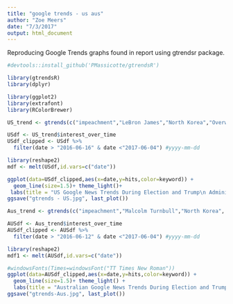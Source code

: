 ```yaml
---
title: "google trends - us aus"
author: "Zoe Meers"
date: "7/3/2017"
output: html_document
---
```

Reproducing Google Trends graphs found in report using gtrendsr package.

```r
#devtools::install_github('PMassicotte/gtrendsR')
```
```r
library(gtrendsR)
library(dplyr)

library(ggplot2)
library(extrafont)
library(RColorBrewer)
```

```r
US_trend <- gtrends(c("impeachment","LeBron James","North Korea","Overwatch"), geo="US", gprop="news")
```


```r
USdf <- US_trend$interest_over_time
USdf_clipped <- USdf %>%
  filter(date > "2016-06-16" & date <"2017-06-04") #yyyy-mm-dd
```
```r
library(reshape2)
mdf <- melt(USdf,id.vars=c("date"))
```


```r
ggplot(data=USdf_clipped,aes(x=date,y=hits,color=keyword)) +
  geom_line(size=1.5)+ theme_light()+
 labs(title = "US Google News Trends During Election and Trump\n Administration", x="Date", y="Number of Hits") + theme(text=element_text(size=14,  family="Times New Roman")) + scale_x_datetime(date_breaks = "2 month")
ggsave("gtrends - US.jpg", last_plot())
```

```r
Aus_trend <- gtrends(c("impeachment","Malcolm Turnbull","North Korea", "Overwatch"), geo="AU", gprop = "news")
```

```r
AUSdf <- Aus_trend$interest_over_time
AUSdf_clipped <- AUSdf %>%
  filter(date > "2016-06-12" & date <"2017-06-04") #yyyy-mm-dd
```

```r
library(reshape2)
mdf1 <- melt(AUSdf,id.vars=c("date"))
```


```r
#windowsFonts(Times=windowsFont("TT Times New Roman"))
ggplot(data=AUSdf_clipped,aes(x=date,y=hits,color=keyword)) +
  geom_line(size=1.5)+ theme_light() +
  labs(title = "Australian Google News Trends During Election and Trump\n Administration", x="Date", y="Number of Hits") + theme(text=element_text(size=12,  family="Times New Roman")) + scale_x_datetime(date_breaks = "2 month") + scale_color_brewer(palette="Paired")
ggsave("gtrends-Aus.jpg", last_plot())
```


